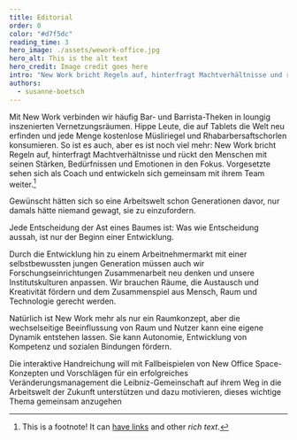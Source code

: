 ```yaml
---
title: Editorial
order: 0
color: "#d7f5dc"
reading_time: 3
hero_image: ./assets/wework-office.jpg
hero_alt: This is the alt text
hero_credit: Image credit goes here
intro: "New Work bricht Regeln auf, hinterfragt Machtverhältnisse und rückt den Menschen mit seinen Stärken, Bedürfnissen und Emotionen in den Fokus."
authors:
  - susanne-boetsch
---
```


<Leadin>Mit New Work verbinden wir häufig</Leadin> Bar- und Barrista-Theken in loungig inszenierten Vernetzungsräumen. Hippe Leute, die auf Tablets die Welt neu erfinden und jede Menge kostenlose Müsliriegel und Rhabarbersaftschorlen konsumieren. So ist es auch, aber es ist noch viel mehr: New Work bricht Regeln auf, hinterfragt Machtverhältnisse und rückt den Menschen mit seinen Stärken, Bedürfnissen und Emotionen in den Fokus. Vorgesetzte sehen sich als Coach und entwickeln sich gemeinsam mit ihrem Team weiter.[^1]

Gewünscht hätten sich so eine Arbeitswelt schon Generationen davor, nur damals hätte niemand gewagt, sie zu einzufordern.

<Quote cite="Yoda in _Yoda: Dark Rendezvous_ (2004), S. 85">

Jede Entscheidung der Ast eines Baumes ist: Was wie Entscheidung aussah, ist nur der Beginn einer Entwicklung.

</Quote>

Durch die Entwicklung hin zu einem Arbeitnehmermarkt mit einer selbstbewussten jungen Generation müssen auch wir Forschungseinrichtungen Zusammenarbeit neu denken und unsere Institutskulturen anpassen. Wir brauchen Räume, die Austausch und Kreativität fördern und dem Zusammenspiel aus Mensch, Raum und Technologie gerecht werden.

Natürlich ist New Work mehr als nur ein Raumkonzept, aber die wechselseitige Beeinflussung von Raum und Nutzer kann eine eigene Dynamik entstehen lassen. Sie kann Autonomie, Entwicklung von Kompetenz und sozialen Bindungen fördern.

Die interaktive Handreichung will mit Fallbeispielen von New Office Space-Konzepten und Vorschlägen für ein erfolgreiches Veränderungsmanagement die Leibniz-Gemeinschaft auf ihrem Weg in die Arbeitswelt der Zukunft unterstützen und dazu motivieren, dieses wichtige Thema gemeinsam anzugehen

[^1]: This is a footnote! It can [have links](#example) and other _rich text_.